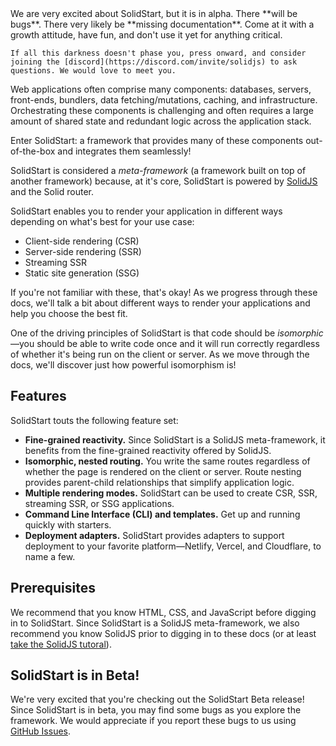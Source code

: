 
<Title>What is SolidStart?</Title>

<Aside title="Rough waters ahead" type="warning">
    We are very excited about SolidStart, but it is in alpha. There **will be bugs**. There very likely be **missing documentation**. Come at it with a growth attitude, have fun, and don't use it yet for anything critical.
    
    If all this darkness doesn't phase you, press onward, and consider joining the [discord](https://discord.com/invite/solidjs) to ask questions. We would love to meet you.
</Aside>

Web applications often comprise many components: databases, servers, front-ends, bundlers, data fetching/mutations, caching, and infrastructure. Orchestrating these components is challenging and often requires a large amount of shared state and redundant logic across the application stack.

Enter SolidStart: a framework that provides many of these components out-of-the-box and integrates them seamlessly!

SolidStart is considered a _meta-framework_ (a framework built on top of another framework) because, at it's core, SolidStart is powered by [SolidJS](https://solidjs.com) and the Solid router.

SolidStart enables you to render your application in different ways depending on what's best for your use case:

- Client-side rendering (CSR)
- Server-side rendering (SSR)
- Streaming SSR
- Static site generation (SSG)

If you're not familiar with these, that's okay! As we progress through these docs, we'll talk a bit about different ways to render your applications and help you choose the best fit.

One of the driving principles of SolidStart is that code should be _isomorphic_&mdash;you should be able to write code once and it will run correctly regardless of whether it's being run on the client or server. As we move through the docs, we'll discover just how powerful isomorphism is!

## Features

SolidStart touts the following feature set:

- **Fine-grained reactivity.** Since SolidStart is a SolidJS meta-framework, it benefits from the fine-grained reactivity offered by SolidJS.
- **Isomorphic, nested routing.** You write the same routes regardless of whether the page is rendered on the client or server. Route nesting provides parent-child relationships that simplify application logic.
- **Multiple rendering modes.** SolidStart can be used to create CSR, SSR, streaming SSR, or SSG applications.
- **Command Line Interface (CLI) and templates.** Get up and running quickly with starters.
- **Deployment adapters.** SolidStart provides adapters to support deployment to your favorite platform&mdash;Netlify, Vercel, and Cloudflare, to name a few.

## Prerequisites

We recommend that you know HTML, CSS, and JavaScript before digging in to SolidStart. Since SolidStart is a SolidJS meta-framework, we also recommend you know SolidJS prior to digging in to these docs (or at least [take the SolidJS tutoral](https://www.solidjs.com/tutorial)).

## SolidStart is in Beta!

We're very excited that you're checking out the SolidStart Beta release! Since SolidStart is in beta, you may find some bugs as you explore the framework. We would appreciate if you report these bugs to us using [GitHub Issues](https://github.com/solidjs/solid-start/issues).
